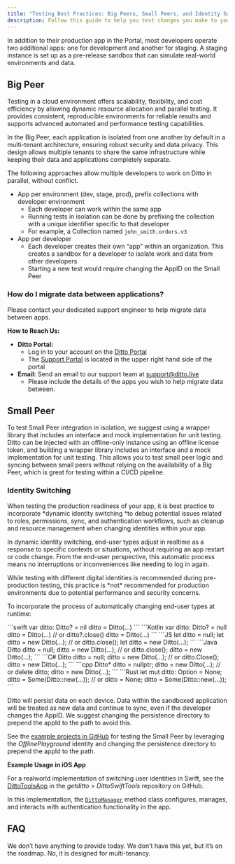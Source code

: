```yaml
---
title: "Testing Best Practices: Big Peers, Small Peers, and Identity Switching"
description: Follow this guide to help you test changes you make to your Ditto integration code, data models, and business logic.
---
```


In addition to their production app in the Portal, most developers operate two additional apps: one for development and another for staging. A staging instance is set up as a pre-release sandbox that can simulate real-world environments and data.

## Big Peer

Testing in a cloud environment offers scalability, flexibility, and cost efficiency by allowing dynamic resource allocation and parallel testing. It provides consistent, reproducible environments for reliable results and supports advanced automated and performance testing capabilities.

In the Big Peer, each application is isolated from one another by default in a multi-tenant architecture, ensuring robust security and data privacy. This design allows multiple tenants to share the same infrastructure while keeping their data and applications completely separate.

The following approaches allow multiple developers to work on Ditto in parallel, without conflict.

- App per environment (dev, stage, prod), prefix collections with developer environment
  - Each developer can work within the same app
  - Running tests in isolation can be done by prefixing the collection with a unique identifier specific to that developer
  - For example, a Collection named `john_smith.orders.v3`
- App per developer
  - Each developer creates their own “app” within an organization. This creates a sandbox for a developer to isolate work and data from other developers
  - Starting a new test would require changing the AppID on the Small Peer

### How do I migrate data between applications?


<Info>
  Please contact your dedicated support engineer to help migrate data between apps.
</Info>


**How to Reach Us:**

- **Ditto Portal:**
  - Log in to your account on the <a href="https://portal.ditto.live/" target="_blank">Ditto Portal</a>
  - The <a href="https://support.ditto.live/hc/en-us/requests/new" target="_blank">Support Portal</a> is located in the upper right hand side of the portal
- **Email:** Send an email to our support team at <a href="mailto:support@ditto.live" target="_blank">support@ditto.live</a>
  - Please include the details of the apps you wish to help migrate data between.

## Small Peer

To test Small Peer integration in isolation, we suggest using a wrapper library that includes an interface and mock implementation for unit testing. Ditto can be injected with an offline-only instance using an offline license token, and building a wrapper library includes an interface and a mock implementation for unit testing. This allows you to test small peer logic and syncing between small peers without relying on the availability of a Big Peer, which is great for testing within a CI/CD pipeline.

### Identity Switching

When testing the production readiness of your app, it is best practice to incorporate *dynamic identity switching *to debug potential issues related to roles, permissions, sync, and authentication workflows, such as cleanup and resource management when changing identities within your app.

In dynamic identity switching, end-user types adjust in realtime as a response to specific contexts or situations, without requiring an app restart or code change. From the end-user perspective, this automatic process means no interruptions or inconveniences like needing to log in again.


<Info>
  While testing with different digital identities is recommended during pre-production testing, this practice is *not* recommended for production environments due to potential performance and security concerns.

</Info>

To incorporate the process of automatically changing end-user types at runtime:

<Tabs>
  <Tab title="Swift">
```swift
var ditto: Ditto? = nil
ditto = Ditto(...)
```
  </Tab>
  <Tab title="Kotlin">
```Kotlin
var ditto: Ditto? = null
ditto = Ditto(...)
// or
ditto?.close()
ditto = Ditto(...)
```
  </Tab>
  <Tab title="JS">
```JS
let ditto = null;
let ditto = new Ditto(...);
// or
ditto.close();
let ditto = new Ditto(...);
```
  </Tab>
  <Tab title="Java">
```Java
Ditto ditto = null;
ditto = new Ditto(...);
// or
ditto.close();
ditto = new Ditto(...);
```
  </Tab>
  <Tab title="C#">
```C#
Ditto ditto = null;
ditto = new Ditto(...);
// or
ditto.Close();
ditto = new Ditto(...);
```
  </Tab>
  <Tab title="C++">
```cpp
Ditto* ditto = nullptr;
ditto = new Ditto(...);
// or
delete ditto;
ditto = new Ditto(...);
```
  </Tab>
  <Tab title="Rust">
```Rust
let mut ditto: Option<Ditto> = None;
ditto = Some(Ditto::new(...));
// or
ditto = None;
ditto = Some(Ditto::new(...));
```
  </Tab>
</Tabs>

Ditto will persist data on each device. Data within the sandboxed application will be treated as new data and continue to sync, even if the developer changes the AppID. We suggest changing the persistence directory to prepend the appId to the path to avoid this.

See the <a href="https://github.com/getditto/samples/tree/main/testing" target="_blank">example projects in GitHub</a> for testing the Small Peer by leveraging the *OfflinePlayground* identity and changing the persistence directory to prepend the appId to the path.


**Example Usage in iOS App**

For a realworld implementation of switching user identities in Swift, see the <a href="https://github.com/getditto/DittoSwiftTools/tree/f5938eb40a8fc3a3a73f87bb95745087903988b4/DittoToolsApp" target="_blank">DittoToolsApp</a> in the *getditto* > *DittoSwiftTools* repository on GitHub.

In this implementation, the <a href="https://github.com/getditto/DittoSwiftTools/blob/f5938eb40a8fc3a3a73f87bb95745087903988b4/DittoToolsApp/DittoToolsApp/DittoManager.swift#L51" target="_blank">`DittoManager`</a> method class configures, manages, and interacts with authentication functionality in the app.

## FAQ

<AccordionGroup>
  <Accordion
    title="Can I mock the big peer or small peer for CI use?"
  >
  We don’t have anything to provide today.
  </Accordion>
  <Accordion
    title="Can I run the Big Peer on my local laptop?"
  >
We don’t have this yet, but it’s on the roadmap.
  </Accordion>
  <Accordion
    title="Is it a problem to have multiple apps?"
  >
No, it is designed for multi-tenancy.
  </Accordion>
</AccordionGroup>
